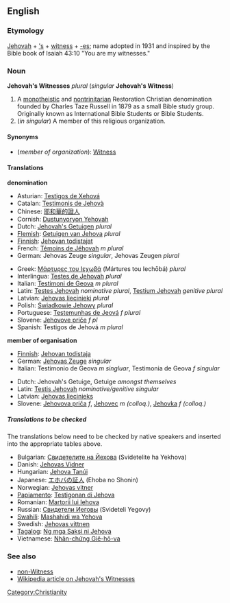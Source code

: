 ==English==
===Etymology===
[[Jehovah]] + [['s]] + [[witness]] + [[-es]]; name adopted in 1931 and inspired by the Bible book of Isaiah 43:10 "You are my witnesses."

===Noun===
'''Jehovah's Witnesses''' ''plural'' (''singular'' '''Jehovah's Witness''')

#A [[monotheistic]] and [[nontrinitarian]] Restoration Christian denomination founded by Charles Taze Russell in 1879 as a small Bible study group. Originally known as International Bible Students or Bible Students.
#(''in singular'') A member of this religious organization.

====Synonyms====
*(''member of organization''): [[Witness]]

====Translations====

'''denomination'''
{{top}}
*Asturian: [[Testigos de Xehová]]
*Catalan: [[Testimonis de Jehovà]]
*Chinese: [[耶和華的證人]]
*Cornish: [[Dustunyoryon Yehovah]]
*Dutch: [[Jehovah's Getuigen]] ''plural''
*[[Flemish]]: [[Getuigen van Jehova]] ''plural''
*[[Finnish]]: [[Jehovan todistajat]]
*French: [[Témoins de Jéhovah]] ''m plural''
*German: Jehovas Zeuge ''singular'', Jehovas Zeugen ''plural''
{{mid}}
*Greek: [[Μάρτυρες του Ιεχωβά]] (Mártures tou Iechōbá) ''plural''
*Interlingua: [[Testes de Jehovah]] ''plural''
*Italian: [[Testimoni de Geova]] ''m plural''
*Latin: [[Testes Jehovah]] ''nominative plural'', [[Testium Jehovah]] ''genitive plural''
*Latvian: [[Jehovas liecinieki]] ''plural''
*Polish: [[Świadkowie Jehowy]] ''plural''
*Portuguese: [[Testemunhas de Jeová]] ''f plural''
*Slovene: [[Jehovove priče]] ''f pl''
*Spanish: Testigos de Jehová ''m plural''
{{bottom}}

'''member of organisation'''
{{top}}
*[[Finnish]]: [[Jehovan todistaja]]
*German: [[Jehovas Zeuge]] ''singular''
*Italian: Testimonio de Geova ''m singluar'', Testimonia de Geova ''f singular''
{{mid}}
*Dutch: Jehovah's Getuige, Getuige ''amongst themselves'' 
*Latin: [[Testis Jehovah]] ''nominative/genitive singular''
*Latvian: [[Jehovas liecinieks]]
*Slovene: [[Jehovova priča]] ''f'', [[Jehovec]] ''m (colloq.)'', [[Jehovka]] ''f (colloq.)'' 
{{bottom}}

=====Translations to be checked=====

The translations below need to be checked by native speakers and inserted into the appropriate tables above.

*Bulgarian: [[Свидетелите на Йехова]] (Svidetelite ha Yekhova)
*Danish: [[Jehovas Vidner]]
*Hungarian: [[Jehova Tanúi]]
*Japanese: [[エホバの証人]] (Ehoba no Shonin)
*Norwegian: [[Jehovas vitner]]
*[[Papiamento]]: [[Testigonan di Jehova]]
*Romanian: [[Martorii lui Iehova]]
*Russian: [[Свидетели Иеговы]] (Svideteli Yegovy)
*[[Swahili]]: [[Mashahidi wa Yehova]]
*Swedish: [[Jehovas vittnen]]
*[[Tagalog]]: [[Ng mga Saksi ni Jehova]]
*Vietnamese: [[Nhân-chứng Giê-hô-va]]

===See also===
*[[non-Witness]]
*[[w:Jehovah's_Witnesses|Wikipedia article on Jehovah's Witnesses]]

[[Category:Christianity]]